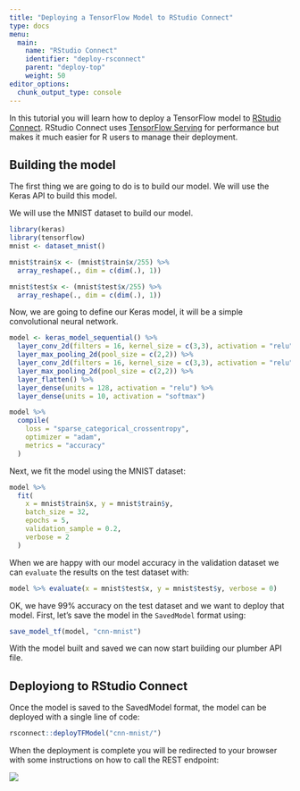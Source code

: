 ```yaml
---
title: "Deploying a TensorFlow Model to RStudio Connect"
type: docs
menu:
  main:
    name: "RStudio Connect"
    identifier: "deploy-rsconnect"
    parent: "deploy-top"
    weight: 50
editor_options: 
  chunk_output_type: console
---
```


In this tutorial you will learn how to deploy a TensorFlow model to [RStudio Connect](https://rstudio.com/products/connect/). RStudio Connect uses [TensorFlow
Serving](https://github.com/tensorflow/serving) for performance but makes it 
much easier for R users to manage their deployment.

## Building the model

The first thing we are going to do is to build our model.
We will use the Keras API to build this model.

We will use the MNIST dataset to build our model.

```r
library(keras)
library(tensorflow)
mnist <- dataset_mnist()

mnist$train$x <- (mnist$train$x/255) %>% 
  array_reshape(., dim = c(dim(.), 1))

mnist$test$x <- (mnist$test$x/255) %>% 
  array_reshape(., dim = c(dim(.), 1))

```

Now, we are going to define our Keras model, it will be a simple convolutional neural 
network.

```r
model <- keras_model_sequential() %>% 
  layer_conv_2d(filters = 16, kernel_size = c(3,3), activation = "relu") %>% 
  layer_max_pooling_2d(pool_size = c(2,2)) %>% 
  layer_conv_2d(filters = 16, kernel_size = c(3,3), activation = "relu") %>% 
  layer_max_pooling_2d(pool_size = c(2,2)) %>% 
  layer_flatten() %>% 
  layer_dense(units = 128, activation = "relu") %>% 
  layer_dense(units = 10, activation = "softmax")

model %>% 
  compile(
    loss = "sparse_categorical_crossentropy",
    optimizer = "adam",
    metrics = "accuracy"
  )
```

Next, we fit the model using the MNIST dataset:

```r
model %>% 
  fit(
    x = mnist$train$x, y = mnist$train$y,
    batch_size = 32,
    epochs = 5,
    validation_sample = 0.2,
    verbose = 2
  )
```

When we are happy with our model accuracy in the validation dataset we can `evaluate` 
the results on the test dataset with:

```r
model %>% evaluate(x = mnist$test$x, y = mnist$test$y, verbose = 0)
```

OK, we have 99% accuracy on the test dataset and we want to deploy that model.
First, let's save the model in the `SavedModel` format using:

```r
save_model_tf(model, "cnn-mnist")
```

With the model built and saved we can now start building our plumber API file.

## Deployiong to RStudio Connect

Once the model is saved to the SavedModel format, the model can be deployed with
a single line of code:

```r
rsconnect::deployTFModel("cnn-mnist/")
```

When the deployment is complete you will be redirected to your browser with some
instructions on how to call the REST endpoint:

![](../images/rsc.png) 




